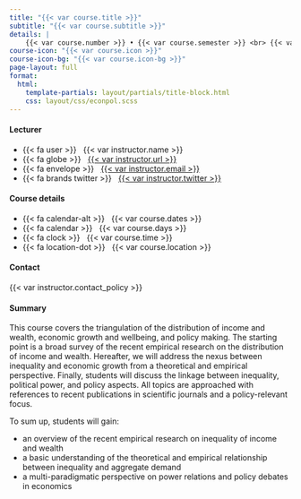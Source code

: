 ```yaml
---
title: "{{< var course.title >}}"
subtitle: "{{< var course.subtitle >}}"
details: |
    {{< var course.number >}} • {{< var course.semester >}} <br> {{< var university.name >}}
course-icon: "{{< var course.icon >}}"
course-icon-bg: "{{< var course.icon-bg >}}"
page-layout: full
format:
  html:
    template-partials: layout/partials/title-block.html
    css: layout/css/econpol.scss
---
```


::: {.home}

::: {.grid .course-info}

::: {.g-col-12 .g-col-sm-6 .g-col-md-4}
#### Lecturer

- {{< fa user >}} &nbsp; {{< var instructor.name >}}
- {{< fa globe >}} &nbsp; [{{< var instructor.url >}}]({{< var instructor.url >}})
- {{< fa envelope >}} &nbsp; <a href="mailto:{{< var instructor.email >}}">{{< var instructor.email >}}</a>
- {{< fa brands twitter >}} &nbsp; [{{< var instructor.twitter >}}](https://www.twitter.com/{{< var instructor.twitter >}})
:::

::: {.g-col-12 .g-col-sm-6 .g-col-md-4}
#### Course details

- {{< fa calendar-alt >}} &nbsp; {{< var course.dates >}}
- {{< fa calendar >}} &nbsp; {{< var course.days >}}
- {{< fa clock >}} &nbsp; {{< var course.time >}}
- {{< fa location-dot >}} &nbsp; {{< var course.location >}}
:::

::: {.g-col-12 .g-col-sm-6 .g-col-md-4}
#### Contact

{{< var instructor.contact_policy >}}
:::

:::


#### Summary

This course covers the triangulation of the distribution of income and wealth, economic growth and wellbeing, and policy making. The starting point is a broad survey of the recent empirical research on the distribution of income and wealth. Hereafter, we will address the nexus between inequality and economic growth from a theoretical and empirical perspective. Finally, students will discuss the linkage between inequality, political power, and policy aspects. All topics are approached with references to recent publications in scientific journals and a policy-relevant focus.

To sum up, students will gain:

::: {.summary-points}
- an overview of the recent empirical research on inequality of income and wealth
- a basic understanding of the theoretical and empirical relationship between inequality and aggregate demand
- a multi-paradigmatic perspective on power relations and policy debates in economics
:::

:::
